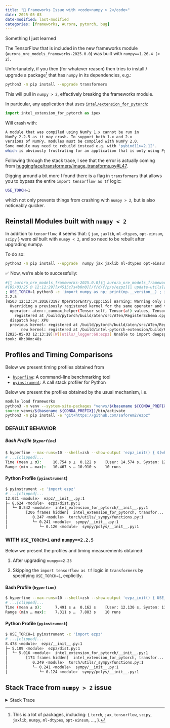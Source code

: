 ```yaml
---
title: "🚧 Frameworks Issue with <code>numpy > 2</code>"
date: 2025-05-03
date-modified: last-modified
categories: [frameworks, Aurora, pytorch, bug]
---
```


Something I just learned

The TensorFlow that is included in the new frameworks module
(`aurora_nre_models_frameworks-2025.0.0`) was built with `numpy==1.26.4 (< 2)`.

Unfortunately, if you then (for whatever reason) then tries to 
install / upgrade a package[^a-lot] that has `numpy` in its dependencies, e.g.:

```bash
python3 -m pip install --upgrade transformers
```

[^a-lot]: This is a lot of packages, including:
    { `torch`, `jax`, `tensorflow`, `scipy`,
      `jaxlib`, `numpy`, `ml-dtypes`, `opt-einsum`, ..., }.

This will pull in `numpy > 2`, effectively breaking the frameworks module.

<!-- In particular, since any applications currently using `torch`, will _also_ be using [`intel/extension_for_pytorch`](https://github.com/intel/intel-extension-for-pytorch) -->

In particular, any application that uses
[`intel/extension_for_pytorch`](https://github.com/intel/intel-extension-for-pytorch):

```python
import intel_extension_for_pytorch as ipex
```

Will crash with:

```bash
A module that was compiled using NumPy 1.x cannot be run in
NumPy 2.2.5 as it may crash. To support both 1.x and 2.x
versions of NumPy, modules must be compiled with NumPy 2.0.
Some module may need to rebuild instead e.g. with 'pybind11>=2.12'.
which is obviously frustrating for an application that is only using PyTorch.
```

Following through the stack trace, I see that the error 
is actually coming from
[huggingface/transformers/image_transforms.py#L47](https://github.com/huggingface/transformers/image_transforms.py#L47).


Digging around a bit more I found there is a flag in `transformers` 
that allows you to bypass the entire `import tensorflow as tf` logic:

```bash
USE_TORCH=1
```

which not only prevents things from crashing with
`numpy > 2`, but is also noticeably quicker.

## Reinstall Modules built with `numpy < 2`

In addition to `tensorflow`, it seems that:
{ `jax`, `jaxlib`, `ml-dtypes`, `opt-einsum`, `scipy` }
were _all_ built with `numpy < 2`,
and so need to be rebuilt after upgrading numpy.

To do so:

```bash
python3 -m pip install --upgrade  numpy jax jaxlib ml-dtypes opt-einsum scipy transformers
```

✅ Now, we're able to successfully:

```bash
#[🐍 aurora_nre_models_frameworks-2025.0.0](👻 aurora_nre_models_frameworks-2025.0.0)
#[05/03/25 @ 12:12:29][x4515c7s4b0n0][/f/d/f/p/s/ezpz][🌱 update-utils][📦🤷✓] [⏱️ 25s]
; USE_TORCH=1 python3 -c 'import numpy as np; print(np.__version__) ; import ezpz '
2.2.5
[W503 12:12:34.201673197 OperatorEntry.cpp:155] Warning: Warning only once for all operators,  other operators may also be overridden.
  Overriding a previously registered kernel for the same operator and the same dispatch key
  operator: aten::_cummax_helper(Tensor self, Tensor(a!) values, Tensor(b!) indices, int dim) -> ()
    registered at /build/pytorch/build/aten/src/ATen/RegisterSchema.cpp:6
  dispatch key: XPU
  previous kernel: registered at /build/pytorch/build/aten/src/ATen/RegisterCPU.cpp:30476
       new kernel: registered at /build/intel-pytorch-extension/build/Release/csrc/gpu/csrc/aten/generated/ATen/RegisterXPU.cpp:2971 (function operator())
[2025-05-03 12:13:18][W][utils/_logger:68:ezpz] Unable to import deepspeed. Please install it to use DeepSpeed features.
took: 0h:00m:48s
```

## Profiles and Timing Comparisons

Below we present timing profiles obtained from 

- [`hyperfine`](https://github.com/sharkdp/hyperfine): A command-line benchmarking tool
- [`pyinstrument`](https://github.com/joerick/pyinstrument): A call stack profiler for Python

Below we present the profiles obtained by the usual mechanism, i.e.

```bash
module load frameworks
python3 -m venv --system-site-packages "venvs/$(basename ${CONDA_PREFIX})"
source venvs/$(basename ${CONDA_PREFIX})/bin/activate
python3 -m pip install -e "git+https://github.com/saforem2/ezpz"
```

### DEFAULT BEHAVIOR

##### Bash Profile (`hyperfine`)

```bash
$ hyperfine --max-runs=10 --shell=zsh --show-output 'ezpz_init() { $(which python3) -c "import ezpz" }; ezpz_init'
# ...[clipped]...
Time (mean ± σ):     10.754 s ±  0.122 s    [User: 14.574 s, System: 12.795 s]
Range (min … max):   10.467 s … 10.910 s    10 runs
```

#### Python Profile (`pyinstrument`)

```bash
$ pyinstrument -c 'import ezpz'
# ...[clipped]...
12.021 <module>  ezpz/__init__.py:1
├─ 8.624 <module>  ezpz/dist.py:1
│  └─ 8.542 <module>  intel_extension_for_pytorch/__init__.py:1
│        [206 frames hidden]  intel_extension_for_pytorch, transfor...
│           0.247 <module>  torch/utils/_sympy/functions.py:1
│           └─ 0.241 <module>  sympy/__init__.py:1
│              └─ 0.126 <module>  sympy/polys/__init__.py:1
```

### WITH `USE_TORCH=1` and `numpy==2.2.5`

Below we present the profiles and timing measurements
obtained:

1. After upgrading `numpy==2.25`

2. Skipping the `import tensorflow as tf`
   logic in `transformers` by specifying
   `USE_TORCH=1`, explicitly.

#### Bash Profile (`hyperfine`)

```bash
$ hyperfine --max-runs=10 --shell=zsh --show-output 'ezpz_init() { USE_TORCH=1 $(which python3) -c "import ezpz" }; ezpz_init'
# ...[clipped]...
Time (mean ± σ):      7.491 s ±  0.162 s    [User: 12.130 s, System: 11.940 s]
Range (min … max):    7.311 s …  7.883 s    10 runs
```

#### Python Profile (`pyinstrument`)

```bash
$ USE_TORCH=1 pyinstrument -c 'import ezpz'
# ...[clipped]...
8.478 <module>  ezpz/__init__.py:1
├─ 5.109 <module>  ezpz/dist.py:1
│  └─ 5.016 <module>  intel_extension_for_pytorch/__init__.py:1
│        [174 frames hidden]  intel_extension_for_pytorch, transfor...
│           0.249 <module>  torch/utils/_sympy/functions.py:1
│           └─ 0.241 <module>  sympy/__init__.py:1
│              └─ 0.124 <module>  sympy/polys/__init__.py:1
```


## Stack Trace from `numpy > 2` issue

<details closed><summary>Stack Trace</summary>


```bash
#[🐍 aurora_nre_models_frameworks-2025.0.0](👻 aurora_nre_models_frameworks-2025.0.0)
#[05/02/25 @ 15:46:43][x4005c2s6b0n0][/f/d/f/p/s/t/2/ezpz][🌱 update-utils][✓] [⏱️ 19s]
; ezpz-test --profile --tp 2 --pp 4
[W502 16:00:18.739960487 OperatorEntry.cpp:155] Warning: Warning only once for all operators,  other operators may also be overridden.
  Overriding a previously registered kernel for the same operator and the same dispatch key
  operator: aten::_cummax_helper(Tensor self, Tensor(a!) values, Tensor(b!) indices, int dim) -> ()
    registered at /build/pytorch/build/aten/src/ATen/RegisterSchema.cpp:6
  dispatch key: XPU
  previous kernel: registered at /build/pytorch/build/aten/src/ATen/RegisterCPU.cpp:30476
       new kernel: registered at /build/intel-pytorch-extension/build/Release/csrc/gpu/csrc/aten/generated/ATen/RegisterXPU.cpp:2971 (function operator())

A module that was compiled using NumPy 1.x cannot be run in
NumPy 2.2.5 as it may crash. To support both 1.x and 2.x
versions of NumPy, modules must be compiled with NumPy 2.0.
Some module may need to rebuild instead e.g. with 'pybind11>=2.12'.

If you are a user of the module, the easiest solution will be to
downgrade to 'numpy<2' or try to upgrade the affected module.
We expect that some modules will need time to support NumPy 2.

Traceback (most recent call last):  File "/lus/flare/projects/datascience/foremans/projects/saforem2/tmp/2025-05-02-150121/ezpz/venvs/aurora_nre_models_frameworks-2025.0.0/bin/ezpz-test", line 6, in <module>
    from ezpz.test import main
  File "/lus/flare/projects/datascience/foremans/projects/saforem2/tmp/2025-05-02-150121/ezpz/src/ezpz/__init__.py", line 102, in <module>
    from ezpz.dist import (
  File "/lus/flare/projects/datascience/foremans/projects/saforem2/tmp/2025-05-02-150121/ezpz/src/ezpz/dist.py", line 42, in <module>
    import intel_extension_for_pytorch as ipex  # type:ignore[missingTypeStubs]
  File "/opt/aurora/24.347.0/frameworks/aurora_nre_models_frameworks-2025.0.0/lib/python3.10/site-packages/intel_extension_for_pytorch/__init__.py", line 128, in <module>
    from . import xpu
  File "/opt/aurora/24.347.0/frameworks/aurora_nre_models_frameworks-2025.0.0/lib/python3.10/site-packages/intel_extension_for_pytorch/xpu/__init__.py", line 20, in <module>
    from .utils import *
  File "/opt/aurora/24.347.0/frameworks/aurora_nre_models_frameworks-2025.0.0/lib/python3.10/site-packages/intel_extension_for_pytorch/xpu/utils.py", line 7, in <module>
    from .. import frontend
  File "/opt/aurora/24.347.0/frameworks/aurora_nre_models_frameworks-2025.0.0/lib/python3.10/site-packages/intel_extension_for_pytorch/frontend.py", line 9, in <module>
    from .nn import utils
  File "/opt/aurora/24.347.0/frameworks/aurora_nre_models_frameworks-2025.0.0/lib/python3.10/site-packages/intel_extension_for_pytorch/nn/__init__.py", line 6, in <module>
    from .modules import FrozenBatchNorm2d
  File "/opt/aurora/24.347.0/frameworks/aurora_nre_models_frameworks-2025.0.0/lib/python3.10/site-packages/intel_extension_for_pytorch/nn/modules/__init__.py", line 11, in <module>
    from ...cpu.nn.linear_fuse_eltwise import IPEXLinearEltwise
  File "/opt/aurora/24.347.0/frameworks/aurora_nre_models_frameworks-2025.0.0/lib/python3.10/site-packages/intel_extension_for_pytorch/cpu/nn/linear_fuse_eltwise.py", line 3, in <module>
    from intel_extension_for_pytorch.nn.utils._weight_prepack import (
  File "/opt/aurora/24.347.0/frameworks/aurora_nre_models_frameworks-2025.0.0/lib/python3.10/site-packages/intel_extension_for_pytorch/nn/utils/__init__.py", line 1, in <module>
    from intel_extension_for_pytorch.nn.utils import _weight_prepack
  File "/opt/aurora/24.347.0/frameworks/aurora_nre_models_frameworks-2025.0.0/lib/python3.10/site-packages/intel_extension_for_pytorch/nn/utils/_weight_prepack.py", line 8, in <module>
    from intel_extension_for_pytorch.cpu.tpp.utils.blocked_layout import (
  File "/opt/aurora/24.347.0/frameworks/aurora_nre_models_frameworks-2025.0.0/lib/python3.10/site-packages/intel_extension_for_pytorch/cpu/tpp/__init__.py", line 2, in <module>
    from . import fused_bert
  File "/opt/aurora/24.347.0/frameworks/aurora_nre_models_frameworks-2025.0.0/lib/python3.10/site-packages/intel_extension_for_pytorch/cpu/tpp/fused_bert.py", line 16, in <module>
    from transformers.modeling_utils import apply_chunking_to_forward
  File "/lus/flare/projects/datascience/foremans/projects/saforem2/tmp/2025-05-02-150121/ezpz/venvs/aurora_nre_models_frameworks-2025.0.0/lib/python3.10/site-packages/transformers/modeling_utils.py", line 69, in <module>
    from .loss.loss_utils import LOSS_MAPPING
  File "/lus/flare/projects/datascience/foremans/projects/saforem2/tmp/2025-05-02-150121/ezpz/venvs/aurora_nre_models_frameworks-2025.0.0/lib/python3.10/site-packages/transformers/loss/loss_utils.py", line 21, in <module>
    from .loss_deformable_detr import DeformableDetrForObjectDetectionLoss, DeformableDetrForSegmentationLoss
  File "/lus/flare/projects/datascience/foremans/projects/saforem2/tmp/2025-05-02-150121/ezpz/venvs/aurora_nre_models_frameworks-2025.0.0/lib/python3.10/site-packages/transformers/loss/loss_deformable_detr.py", line 4, in <module>
    from ..image_transforms import center_to_corners_format
  File "/lus/flare/projects/datascience/foremans/projects/saforem2/tmp/2025-05-02-150121/ezpz/venvs/aurora_nre_models_frameworks-2025.0.0/lib/python3.10/site-packages/transformers/image_transforms.py", line 47, in <module>
    import tensorflow as tf
  File "/opt/aurora/24.347.0/frameworks/aurora_nre_models_frameworks-2025.0.0/lib/python3.10/site-packages/tensorflow/__init__.py", line 48, in <module>
    from tensorflow._api.v2 import __internal__
  File "/opt/aurora/24.347.0/frameworks/aurora_nre_models_frameworks-2025.0.0/lib/python3.10/site-packages/tensorflow/_api/v2/__internal__/__init__.py", line 8, in <module>
    from tensorflow._api.v2.__internal__ import autograph
  File "/opt/aurora/24.347.0/frameworks/aurora_nre_models_frameworks-2025.0.0/lib/python3.10/site-packages/tensorflow/_api/v2/__internal__/autograph/__init__.py", line 8, in <module>
    from tensorflow.python.autograph.core.ag_ctx import control_status_ctx # line: 34
  File "/opt/aurora/24.347.0/frameworks/aurora_nre_models_frameworks-2025.0.0/lib/python3.10/site-packages/tensorflow/python/autograph/core/ag_ctx.py", line 21, in <module>
    from tensorflow.python.autograph.utils import ag_logging
  File "/opt/aurora/24.347.0/frameworks/aurora_nre_models_frameworks-2025.0.0/lib/python3.10/site-packages/tensorflow/python/autograph/utils/__init__.py", line 17, in <module>
    from tensorflow.python.autograph.utils.context_managers import control_dependency_on_returns
  File "/opt/aurora/24.347.0/frameworks/aurora_nre_models_frameworks-2025.0.0/lib/python3.10/site-packages/tensorflow/python/autograph/utils/context_managers.py", line 19, in <module>
    from tensorflow.python.framework import ops
  File "/opt/aurora/24.347.0/frameworks/aurora_nre_models_frameworks-2025.0.0/lib/python3.10/site-packages/tensorflow/python/framework/ops.py", line 41, in <module>
    from tensorflow.python import pywrap_tfe
  File "/opt/aurora/24.347.0/frameworks/aurora_nre_models_frameworks-2025.0.0/lib/python3.10/site-packages/tensorflow/python/pywrap_tfe.py", line 25, in <module>
    from tensorflow.python._pywrap_tfe import *
AttributeError: _ARRAY_API not found
AttributeError: 'MessageFactory' object has no attribute 'GetPrototype'

# ...[clipped]...
```

</details>
